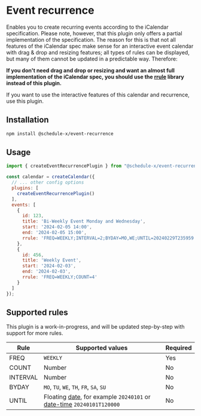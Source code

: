 
# Event recurrence

Enables you to create recurring events according to the iCalendar specification. Please note, however, that this
plugin only offers a partial implementation of the specification. The reason for this is that not all features of
the iCalendar spec make sense for an interactive event calendar with drag & drop and resizing features; all types of
rules can be displayed, but many of them cannot be updated in a predictable way. Therefore:

**If you don't need drag and drop or resizing and
want an almost full implementation of the iCalendar spec, you should use the [rrule](https://www.npmjs.com/package/rrule)
library instead of this plugin.**

If you want to use the interactive features of this calendar and recurrence, use this plugin.

## Installation

```sh copy
npm install @schedule-x/event-recurrence
```

## Usage

```js
import { createEventRecurrencePlugin } from "@schedule-x/event-recurrence";

const calendar = createCalendar({
  // ... other config options
  plugins: [
    createEventRecurrencePlugin()
  ],
  events: [
    {
      id: 123,
      title: 'Bi-Weekly Event Monday and Wednesday',
      start: '2024-02-05 14:00',
      end: '2024-02-05 15:00',
      rrule: 'FREQ=WEEKLY;INTERVAL=2;BYDAY=MO,WE;UNTIL=20240229T235959'
    },
    {
      id: 456,
      title: 'Weekly Event',
      start: '2024-02-03',
      end: '2024-02-03',
      rrule: 'FREQ=WEEKLY;COUNT=4'
    }
  ]
});
```

## Supported rules

<Callout type="info">
  This plugin is a work-in-progress, and will be updated step-by-step with support for more rules.
</Callout>

| Rule     | Supported values                                                                                                                                                                     | Required |
|----------|--------------------------------------------------------------------------------------------------------------------------------------------------------------------------------------|----------|
| FREQ     | `WEEKLY`                                                                                                                                                                             | Yes      |
| COUNT    | Number                                                                                                                                                                               | No       |
| INTERVAL | Number                                                                                                                                                                               | No       |
| BYDAY    | `MO`, `TU`, `WE`, `TH`, `FR`, `SA`, `SU`                                                                                                                                             | No       |
| UNTIL    | Floating [date](https://www.rfc-editor.org/rfc/rfc5545#section-3.3.4), for example `20240101` or [date-time](https://www.rfc-editor.org/rfc/rfc5545#section-3.3.5) `20240101T120000` | No       |


